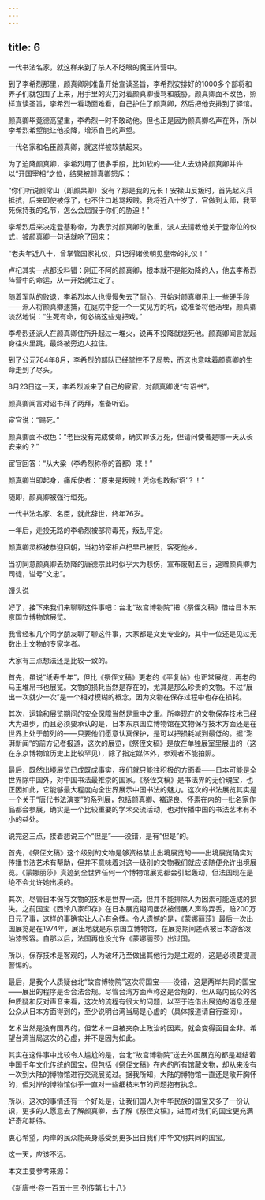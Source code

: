 ```yaml
---
---
---
```

title: 6
---



一代书法名家，就这样来到了杀人不眨眼的魔王阵营中。

到了李希烈那里，颜真卿刚准备开始宣读圣旨，李希烈安排好的1000多个部将和养子们就包围了上来，用手里的尖刀对着颜真卿谩骂和威胁。颜真卿面不改色，照样宣读圣旨，李希烈一看场面难看，自己护住了颜真卿，然后把他安排到了驿馆。

颜真卿毕竟德高望重，李希烈一时不敢动他。但也正是因为颜真卿名声在外，所以李希烈希望能让他投降，增添自己的声望。

一代名家和名臣颜真卿，就这样被软禁起来。

为了迫降颜真卿，李希烈用了很多手段，比如软的——让人去劝降颜真卿并许以“开国宰相”之位，结果被颜真卿怒斥：

“你们听说颜常山（即颜杲卿）没有？那是我的兄长！安禄山反叛时，首先起义兵抵抗，后来即使被俘了，也不住口地骂叛贼。我将近八十岁了，官做到太师，我至死保持我的名节，怎么会屈服于你们的胁迫！”

李希烈后来决定登基称帝，为表示对颜真卿的敬重，派人去请教他关于登帝位的仪式，被颜真卿一句话就呛了回来：

“老夫年近八十，曾掌管国家礼仪，只记得诸侯朝见皇帝的礼仪！”

卢杞其实一点都没料错：刚正不阿的颜真卿，根本就不是能劝降的人，他去李希烈阵营中的命运，从一开始就注定了。

随着军队的败退，李希烈本人也慢慢失去了耐心，开始对颜真卿用上一些硬手段——派人将颜真卿逮捕，在庭院中挖一个一丈见方的坑，说准备将他活埋，颜真卿淡然地说：“生死有命，何必搞这些鬼把戏。”

李希烈还派人在颜真卿住所升起过一堆火，说再不投降就烧死他。颜真卿闻言就起身往火里跳，最终被旁边人拉住。

到了公元784年8月，李希烈的部队已经掌控不了局势，而这也意味着颜真卿的生命走到了尽头。

8月23日这一天，李希烈派来了自己的宦官，对颜真卿说“有诏书”。

颜真卿闻言对诏书拜了两拜，准备听诏。

宦官说：“赐死。”

颜真卿面不改色：“老臣没有完成使命，确实罪该万死，但请问使者是哪一天从长安来的？”

宦官回答：“从大梁（李希烈称帝的首都）来！”

颜真卿当即起身，痛斥使者：“原来是叛贼！凭你也敢称‘诏’？！”

随即，颜真卿被强行缢死。

一代书法名家、名臣，就此辞世，终年76岁。

一年后，走投无路的李希烈被部将毒死，叛乱平定。

颜真卿灵柩被恭迎回朝，当初的宰相卢杞早已被贬，客死他乡。

当初同意颜真卿去劝降的唐德宗此时似乎大为悲伤，宣布废朝五日，追赠颜真卿为司徒，谥号“文忠”。

馒头说

好了，接下来我们来聊聊这件事吧：台北“故宫博物院”把《祭侄文稿》借给日本东京国立博物馆展览。

我曾经和几个同学朋友聊了聊这件事，大家都是文史专业的，其中一位还是见过无数出土文物的专家学者。

大家有三点想法还是比较一致的。

首先，虽说“纸寿千年”，但比《祭侄文稿》更老的《平复帖》也正常展览，再老的马王堆帛书也展览。文物的损耗当然是存在的，尤其是那么珍贵的文物。不过“展出一次就少一次”是一个相对模糊的概念，因为文物在保存过程中也存在损耗。

其次，运输和展览期间的安全保障当然是重中之重。所幸现在的文物保存技术已经大为进步，而且必须要承认的是，日本东京国立博物馆在文物保存技术方面还是在世界上处于前列的——只要他们愿意认真保护，是可以把损耗减到最低的。据“澎湃新闻”的前方记者报道，这次的展览，《祭侄文稿》是放在单独展室里展出的（这在东京博物馆历史上比较罕见），除了指定媒体外，参观者不能拍照。

最后，既然出境展览已成既成事实，我们就只能往积极的方面看——日本可能是全世界除中国外，对中国书法最推崇的国家。《祭侄文稿》是书法界的无价瑰宝，也正因如此，它能够最大程度向全世界展示中国书法的魅力。这次的书法展览其实是一个关于“唐代书法演变”的系列展，包括颜真卿、褚遂良、怀素在内的一批名家作品都会参展，确实是一个比较重要的学术交流活动，也对传播中国的书法艺术有不小的益处。

说完这三点，接着想说三个“但是”——没错，是有“但是”的。

首先，《祭侄文稿》这个级别的文物是够资格禁止出境展览的——出境展览确实对传播书法艺术有帮助，但并不意味着对这一级别的文物我们就应该随便允许出境展览。《蒙娜丽莎》真迹到全世界任何一个博物馆展览都会引起轰动，但法国现在是绝不会允许她出境的。

其次，尽管日本保存文物的技术是世界一流，但并不能排除人为因素可能造成的损失。之前国宝《西泠八家印存》在日本展览期间居然被借展人声称弄丢，赔200万日元了事，这样的事确实让人心有余悸。令人遗憾的是，《蒙娜丽莎》最后一次出国展览是在1974年，展出地就是东京国立博物馆，在展览期间差点被日本游客泼油漆毁容。自那以后，法国再也没允许《蒙娜丽莎》出过国。

所以，保存技术是客观的，人为破坏乃至做出其他行为是主观的，这是必须要提高警惕的。

最后，是我个人质疑台北“故宫博物院”这次将国宝——没错，这是两岸共同的国宝——展出的程序是否合法合规。尽管台湾方面声称这是合规的，但从岛内民众的各种质疑和反对声音来看，这次的流程有很大的问题，以至于连借出展览的消息还是公众从日本方面得到的，至少说明台湾当局是心虚的（具体报道请自行查阅）。

艺术当然是没有国界的，但艺术一旦被夹杂上政治的因素，就会变得面目全非。希望台湾当局这次的心虚，并不是因为如此。

其实在这件事中比较令人尴尬的是，台北“故宫博物院”送去外国展览的都是凝结着中国千年文化传统的国宝，但包括《祭侄文稿》在内的所有馆藏文物，却从来没有一次到大陆的博物馆进行交流展览过。据我所知，大陆的博物馆一直还是敞开胸怀的，但对岸的博物馆似乎一直对一些细枝末节的问题抱有执念。

所以，这次的事情还有一个好处是，让我们国人对中华民族的国宝又多了一份认识，更多的人愿意去了解颜真卿，去了解《祭侄文稿》，进而对我们的国宝更充满好奇和期待。

衷心希望，两岸的民众能亲身感受到更多出自我们中华文明共同的国宝。

这一天，应该不远。

本文主要参考来源：

《新唐书·卷一百五十三·列传第七十八》